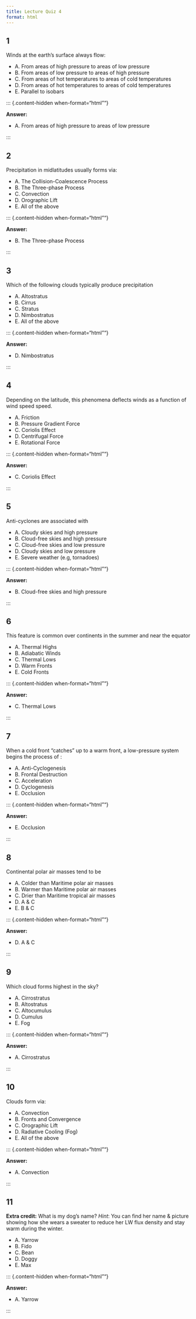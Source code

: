 ```yaml
---
title: Lecture Quiz 4
format: html
---
```


## 1

Winds at the earth's surface always flow:

* A. From areas of high pressure to areas of low pressure
* B. From areas of low pressure to areas of high pressure
* C. From  areas of hot temperatures to  areas of cold temperatures
* D. From  areas of hot temperatures to  areas of cold temperatures
* E. Parallel to isobars

::: {.content-hidden when-format="html""}

**Answer:**  

* A. From areas of high pressure to areas of low pressure

:::



## 2

Precipitation in midlatitudes usually forms via:

* A. The Collision-Coalescence Process
* B. The Three-phase Process
* C. Convection
* D. Orographic Lift
* E. All of the above

::: {.content-hidden when-format="html""}

**Answer:**  

* B. The Three-phase Process

:::



## 3

Which of the following clouds typically produce precipitation

* A. Altostratus
* B. Cirrus
* C. Stratus
* D. Nimbostratus
* E. All of the above


::: {.content-hidden when-format="html""}

**Answer:**  

* D. Nimbostratus

:::


## 4

Depending on the latitude, this phenomena deflects winds as a function of wind speed speed.

* A. Friction
* B. Pressure Gradient Force
* C. Coriolis Effect
* D. Centrifugal Force
* E. Rotational Force


::: {.content-hidden when-format="html""}

**Answer:**  

* C. Coriolis Effect

:::



## 5

Anti-cyclones are associated with

* A. Cloudy skies and high pressure
* B. Cloud-free skies and high pressure
* C. Cloud-free skies and low pressure
* D. Cloudy skies and low pressure
* E. Severe weather (e.g, tornadoes)


::: {.content-hidden when-format="html""}

**Answer:**  

* B. Cloud-free skies and high pressure

:::




## 6

This feature is common over continents in the summer and near the equator

* A. Thermal Highs
* B. Adiabatic Winds
* C. Thermal Lows
* D. Warm Fronts
* E. Cold Fronts


::: {.content-hidden when-format="html""}

**Answer:**  

* C. Thermal Lows

:::




## 7

When a cold front "catches" up to a warm front, a low-pressure system begins the process of :

* A. Anti-Cyclogenesis
* B. Frontal Destruction
* C. Acceleration
* D. Cyclogenesis
* E. Occlusion


::: {.content-hidden when-format="html""}

**Answer:**  

* E. Occlusion

:::




## 8

Continental polar air masses tend to be

* A. Colder than Maritime polar air masses
* B. Warmer than Maritime polar air masses
* C. Drier than Maritime tropical air masses
* D. A & C
* E. B & C

::: {.content-hidden when-format="html""}

**Answer:**  

* D. A & C

:::



## 9

Which cloud forms highest in the sky?

* A. Cirrostratus 
* B. Altostratus
* C. Altocumulus
* D. Cumulus
* E. Fog

::: {.content-hidden when-format="html""}

**Answer:**  

* A. Cirrostratus 

:::



## 10

Clouds form via:

* A. Convection
* B. Fronts and Convergence
* C. Orographic Lift
* D. Radiative Cooling (Fog)
* E. All of the above


::: {.content-hidden when-format="html""}

**Answer:** 

* A. Convection

:::



## 11

**Extra credit:** What is my dog's name?  *Hint*: You can find her name & picture showing how she wears a sweater to reduce her LW flux density and stay warm during the winter.

* A. Yarrow
* B. Fido
* C. Bean
* D. Doggy
* E. Max

::: {.content-hidden when-format="html""}

**Answer:**  

* A. Yarrow

:::



